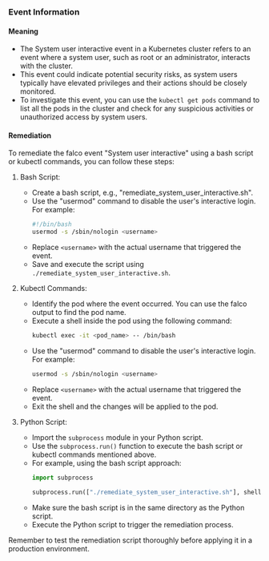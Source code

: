 
### Event Information

#### Meaning

- The System user interactive event in a Kubernetes cluster refers to an event where a system user, such as root or an administrator, interacts with the cluster.
- This event could indicate potential security risks, as system users typically have elevated privileges and their actions should be closely monitored.
- To investigate this event, you can use the `kubectl get pods` command to list all the pods in the cluster and check for any suspicious activities or unauthorized access by system users.

#### Remediation

To remediate the falco event "System user interactive" using a bash script or kubectl commands, you can follow these steps:

1. Bash Script:
   - Create a bash script, e.g., "remediate_system_user_interactive.sh".
   - Use the "usermod" command to disable the user's interactive login. For example:
     ```bash
     #!/bin/bash
     usermod -s /sbin/nologin <username>
     ```
   - Replace `<username>` with the actual username that triggered the event.
   - Save and execute the script using `./remediate_system_user_interactive.sh`.

2. Kubectl Commands:
   - Identify the pod where the event occurred. You can use the falco output to find the pod name.
   - Execute a shell inside the pod using the following command:
     ```bash
     kubectl exec -it <pod_name> -- /bin/bash
     ```
   - Use the "usermod" command to disable the user's interactive login. For example:
     ```bash
     usermod -s /sbin/nologin <username>
     ```
   - Replace `<username>` with the actual username that triggered the event.
   - Exit the shell and the changes will be applied to the pod.

3. Python Script:
   - Import the `subprocess` module in your Python script.
   - Use the `subprocess.run()` function to execute the bash script or kubectl commands mentioned above.
   - For example, using the bash script approach:
     ```python
     import subprocess
     
     subprocess.run(["./remediate_system_user_interactive.sh"], shell=True)
     ```
   - Make sure the bash script is in the same directory as the Python script.
   - Execute the Python script to trigger the remediation process.

Remember to test the remediation script thoroughly before applying it in a production environment.

